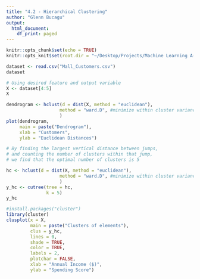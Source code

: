 ```yaml
---
title: "4.2 - Hierarchical Clustering"
author: "Glenn Bucagu"
output:
  html_document:
    df_print: paged
---
```


```r
knitr::opts_chunk$set(echo = TRUE)
knitr::opts_knit$set(root.dir = "~/Desktop/Projects/Machine Learning A-Z (Codes and Datasets)/Part 4 - Clustering/Section 25 - Hierarchical Clustering/R")
```


```r
dataset <- read.csv("Mall_Customers.csv") 
dataset

# Using desired feature and output variable
X <- dataset[4:5]
X
```

```r
dendrogram <- hclust(d = dist(X, method = "euclidean"),
                    method = "ward.D", #minimize within cluster variance
                    )
plot(dendrogram,
     main = paste("Dendrogram"),
     xlab = "Customers",
     ylab = "Euclidean Distances")

# By finding the largest vertical distance between jumps,
# and counting the number of clusters within that jump,
# we find that the optimal number of clusters is 5

```

```r

hc <- hclust(d = dist(X, method = "euclidean"),
                    method = "ward.D", #minimize within cluster variance
                    )
y_hc <- cutree(tree = hc,
               k = 5)
y_hc


```


```r
#install.packages("cluster")
library(cluster)
clusplot(x = X,
         main = paste("Clusters of elements"),
         clus = y_hc,
         lines = 0,
         shade = TRUE,
         color = TRUE,
         labels = 2,
         plotchar = FALSE,
         xlab = "Annual Income ($)",
         ylab = "Spending Score")

```

